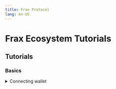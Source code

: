 ```yaml
---
title: Frax Protocol
lang: en-US
---
```


# Frax Ecosystem Tutorials

## Tutorials

### Basics
<details>
  <summary>Connecting wallet</summary>
  <div style={{
    background: '#000',
    width: '100%',
    height: '400px',
    borderRadius: '8px',
    overflow: 'hidden',
    margin: '20px 0'
  }}>
    <iframe
      src="https://app.supademo.com/embed/cmbvtwu9cfvncsn1rj0yj4x3t?embed_v=2"
      loading="lazy"
      title="How to connect your wallet - Frax"
      allow="clipboard-write"
      frameBorder="0"
      allowFullScreen
      style={{
        width: '100%',
        height: '100%',
        border: 'none'
      }}
    />
  </div>
</details>



<details>
  <summary>Bridging Tokens</summary>
  <div style={{
  background: '#000',
  width: '100%',
  height: '400px',
  borderRadius: '8px',
  overflow: 'hidden',
  margin: '20px 0'
}}>
  <iframe
    src="https://app.supademo.com/embed/cmbw27jadfy7ysn1r1blpvzh3?embed_v=2"
    loading="lazy"
    title="How to bridge (transfer) assets to other chains - Frax.com"
    allow="clipboard-write"
    frameBorder="0"
    allowFullScreen
    style={{
      width: '100%',
      height: '100%',
      border: 'none'
    }}
  />
</div>
</details>

<details>
  <summary>Swapping Tokens</summary>
  <div style={{
  background: '#000',
  width: '100%',
  height: '400px',
  borderRadius: '8px',
  overflow: 'hidden',
  margin: '20px 0'
}}>
  <iframe
    src="https://app.supademo.com/embed/cmbunil6qf5zrsn1rd91xt95p?embed_v=2"
    loading="lazy"
    title="How to swap - Frax.com"
    allow="clipboard-write"
    frameBorder="0"
    allowFullScreen
    style={{
      width: '100%',
      height: '100%',
      border: 'none'
    }}
  />
</div>
</details>

<details>
  <summary>Registering a Frax Username</summary>
  <div style={{
  background: '#000',
  width: '100%',
  height: '400px',
  borderRadius: '8px',
  overflow: 'hidden',
  margin: '20px 0'
}}>
  <iframe
    src="https://app.supademo.com/embed/cmbvugztxfvnssn1ru7ns9rhd?embed_v=2"
    loading="lazy"
    title="How to create a Frax Username - Frax.com"
    allow="clipboard-write"
    frameBorder="0"
    allowFullScreen
    style={{
      width: '100%',
      height: '100%',
      border: 'none'
    }}
  />
</div>
</details>

<details>
  <summary>Earning with sfrxUSD</summary>
  <details>
    <summary>How to earn with sfrxUSD</summary>
    <div style={{
      background: '#000',
      width: '100%',
      height: '400px',
      borderRadius: '8px',
      overflow: 'hidden',
      margin: '20px 0'
    }}>
      <iframe
        src="https://app.supademo.com/embed/cmbwhqjarg4xxsn1raedyczkd?embed_v=2"
        loading="lazy"
        title="How to earn with sfrxUSD - Frax.com"
        allow="clipboard-write"
        frameBorder="0"
        allowFullScreen
        style={{
          width: '100%',
          height: '100%',
          border: 'none'
        }}
      />
    </div>
  </details>

  <details>
    <summary>How to withdraw from sfrxUSD</summary>
    <div style={{
      background: '#000',
      width: '100%',
      height: '400px',
      borderRadius: '8px',
      overflow: 'hidden',
      margin: '20px 0'
    }}>
      <iframe
        src="https://app.supademo.com/embed/cmbwidampg5b1sn1ryhe4t6qc?embed_v=2"
        loading="lazy"
        title="How to withdraw from sfrxUSD - Frax.com"
        allow="clipboard-write"
        frameBorder="0"
        allowFullScreen
        style={{
          width: '100%',
          height: '100%',
          border: 'none'
        }}
      />
    </div>
  </details>
</details>



### Subprotocols

<details>
  <summary>Fraxlend</summary>
  <details>
  <summary>How to Lend in Fraxlend</summary>
  <div style={{
    background: '#000',
    width: '100%',
    height: '400px',
    borderRadius: '8px',
    overflow: 'hidden',
    margin: '20px 0'
  }}>
    <iframe
      src="https://app.supademo.com/embed/cmbw2m93lfyacsn1rkvydntv0?embed_v=2"
      loading="lazy"
      title="How to lend in Fraxlend - Frax.com"
      allow="clipboard-write"
      frameBorder="0"
      allowFullScreen
      style={{
        width: '100%',
        height: '100%',
        border: 'none'
      }}
    />
  </div>
  </details>

  <details>
  <summary>How to withdraw lent liquidity in Fraxlend</summary>
  <div style={{
    background: '#000',
    width: '100%',
    height: '400px',
    borderRadius: '8px',
    overflow: 'hidden',
    margin: '20px 0'
  }}>
    <iframe
      src="https://app.supademo.com/embed/cmbw2pfobfydasn1r59xdwc15?embed_v=2"
      loading="lazy"
      title="How to withdraw lent money from Fraxlend - Frax.com"
      allow="clipboard-write"
      frameBorder="0"
      allowFullScreen
      style={{
        width: '100%',
        height: '100%',
        border: 'none'
      }}
    />
  </div>
  </details>

  <details>
  <summary>How to borrow assets in Fraxlend</summary>
  <div style={{
    background: '#000',
    width: '100%',
    height: '400px',
    borderRadius: '8px',
    overflow: 'hidden',
    margin: '20px 0'
  }}>
    <iframe
      src="https://app.supademo.com/embed/cmbw2yu9afyiesn1rf9984lmz?embed_v=2"
      loading="lazy"
      title="How to borrow assets with Fraxlend - Frax.com"
      allow="clipboard-write"
      frameBorder="0"
      allowFullScreen
      style={{
        width: '100%',
        height: '100%',
        border: 'none'
      }}
    />
  </div>
  </details>

  <details>
<summary>How to repay and withdraw in Fraxlend</summary>
<div style={{
  background: '#000',
  width: '100%',
  height: '400px',
  borderRadius: '8px',
  overflow: 'hidden',
  margin: '20px 0'
}}>
  <iframe
    src="https://app.supademo.com/embed/cmbw33k9efyk0sn1rdbtpu3pq?embed_v=2"
    loading="lazy"
    title="How to repay and withdraw collateral on Fraxlend - Frax.com"
    allow="clipboard-write"
    frameBorder="0"
    allowFullScreen
    style={{
      width: '100%',
      height: '100%',
      border: 'none'
    }}
  />
</div>
</details>
</details>




<details>
<summary>Fraxswap</summary>
  <details>
    <summary>How to provide liquidity</summary>
    <div style={{
      background: '#000',
      width: '100%',
      height: '400px',
      borderRadius: '8px',
      overflow: 'hidden',
      margin: '20px 0'
    }}>
      <iframe
        src="https://app.supademo.com/embed/cmbw3ajygfyqesn1r8yhqreju?embed_v=2"
        loading="lazy"
        title="How to provide liquidity in Fraxswap - Frax.com"
        allow="clipboard-write"
        frameBorder="0"
        allowFullScreen
        style={{
          width: '100%',
          height: '100%',
          border: 'none'
        }}
      />
    </div>
  </details>

  <details>
    <summary>How to remove liquidity</summary>
    <div style={{
      background: '#000',
      width: '100%',
      height: '400px',
      borderRadius: '8px',
      overflow: 'hidden',
      margin: '20px 0'
    }}>
      <iframe
        src="https://app.supademo.com/embed/cmbyve42jh2bgsn1rigqu850d?embed_v=2"
        loading="lazy"
        title="How to remove liquidity from Fraxswap - Frax.com"
        allow="clipboard-write"
        frameBorder="0"
        allowFullScreen
        style={{
          width: '100%',
          height: '100%',
          border: 'none'
        }}
      />
    </div>
  </details>
</details>

<details>
  <summary>BAMM</summary>
  <details>
    <summary>How to lend (add liquidity) in BAMM</summary>
    <div style={{
      background: '#000',
      width: '100%',
      height: '400px',
      borderRadius: '8px',
      overflow: 'hidden',
      margin: '20px 0'
    }}>
      <iframe
        src="https://app.supademo.com/embed/cmbyw2637h348sn1r9h69o1dl?embed_v=2"
        loading="lazy"
        title="How to lend (add liquidity) to BAMM - Frax.com"
        allow="clipboard-write"
        frameBorder="0"
        allowFullScreen
        style={{
          width: '100%',
          height: '100%',
          border: 'none'
        }}
      />
    </div>
  </details>

  <details>
    <summary>How to remove lent liquidity in BAMM</summary>
    <div style={{
      background: '#000',
      width: '100%',
      height: '400px',
      borderRadius: '8px',
      overflow: 'hidden',
      margin: '20px 0'
    }}>
      <iframe
        src="https://app.supademo.com/embed/cmbyw7vxih3kwsn1rpxf5zxyr?embed_v=2"
        loading="lazy"
        title="How to remove liquidity from BAMM - Frax.com"
        allow="clipboard-write"
        frameBorder="0"
        allowFullScreen
        style={{
          width: '100%',
          height: '100%',
          border: 'none'
        }}
      />
    </div>
  </details>

  <details>
    <summary>How to borrow from BAMM</summary>
    <div style={{
      background: '#000',
      width: '100%',
      height: '400px',
      borderRadius: '8px',
      overflow: 'hidden',
      margin: '20px 0'
    }}>
      <iframe
        src="https://app.supademo.com/embed/cmbywc7ruh3risn1rnm4avw3g?embed_v=2"
        loading="lazy"
        title="How to borrow from BAMM - Frax.com"
        allow="clipboard-write"
        frameBorder="0"
        allowFullScreen
        style={{
          width: '100%',
          height: '100%',
          border: 'none'
        }}
      />
    </div>
  </details>

  <details>
    <summary>How to repay and withdraw collateral in BAMM</summary>
    <div style={{
      background: '#000',
      width: '100%',
      height: '400px',
      borderRadius: '8px',
      overflow: 'hidden',
      margin: '20px 0'
    }}>
      <iframe
        src="https://app.supademo.com/embed/cmbywe5mrh3wgsn1r0erlrk5w?embed_v=2"
        loading="lazy"
        title="How to repay and withdraw liquidity in BAMM - Frax.com"
        allow="clipboard-write"
        frameBorder="0"
        allowFullScreen
        style={{
          width: '100%',
          height: '100%',
          border: 'none'
        }}
      />
    </div>
  </details>
</details>

## Links
- Frax Website: https://frax.com
- Pro Website: https://app.frax.finance
- Telegram: https://t.me/fraxfinance
- Telegram (announcements / news): https://t.me/fraxfinancenews
- Discord: https://discord.com/invite/fraxfinance
- Twitter: https://twitter.com/fraxfinance
- Medium / Blog: https://fraxfinancecommunity.medium.com/
- Governance (discussion): https://gov.frax.finance/
- Governance (voting): https://snapshot.org/#/frax.eth
- Github: https://github.com/FraxFinance
